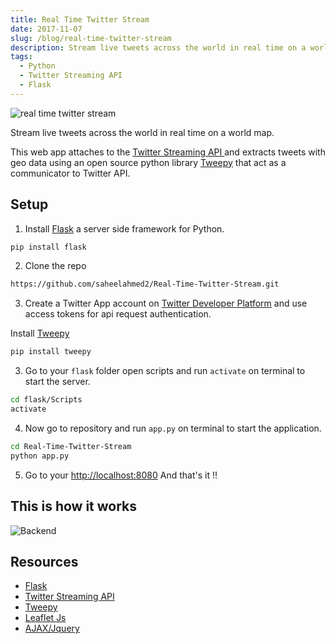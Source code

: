 ```yaml
---
title: Real Time Twitter Stream
date: 2017-11-07
slug: /blog/real-time-twitter-stream
description: Stream live tweets across the world in real time on a world map.
tags:
  - Python
  - Twitter Streaming API
  - Flask
---
```


![real time twitter stream](tweet2.png)

Stream live tweets across the world in real time on a world map.

This web app attaches to the [Twitter Streaming API ](https://developer.twitter.com/en/docs/tutorials/consuming-streaming-data) and extracts tweets with geo data using an open source python library 
[Tweepy](http://docs.tweepy.org/en/v3.5.0/getting_started.html#introduction) that act as a communicator to Twitter API.

## Setup

1. Install [Flask](http://flask.pocoo.org/) a server side framework for Python.

```sh
pip install flask
```

2. Clone the repo 

```sh
https://github.com/saheelahmed2/Real-Time-Twitter-Stream.git   
```

3. Create a Twitter App account  on [Twitter Developer Platform](https://developer.twitter.com/) and use access tokens for api request authentication.

Install [Tweepy](http://docs.tweepy.org/en/v3.5.0/getting_started.html#introduction)

```sh
pip install tweepy
```

3. Go to your `flask` folder open scripts and run `activate` on terminal to start the server.

```sh
cd flask/Scripts
activate
```

4. Now go to repository and run `app.py` on terminal to start the application.

```sh
cd Real-Time-Twitter-Stream
python app.py
```

5. Go to your [http://localhost:8080](http://localhost:8080) And that's it !!

## This is how it works
![Backend](backend.png)

## Resources

* [Flask](http://flask.pocoo.org/)
* [Twitter Streaming API](https://developer.twitter.com/en/docs/tutorials/consuming-streaming-data)
* [Tweepy](http://docs.tweepy.org/en/v3.5.0/)
* [Leaflet Js](http://leafletjs.com/)
* [AJAX/Jquery](https://jquery.com/)